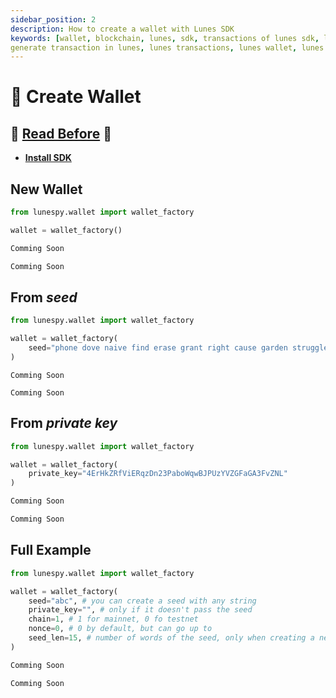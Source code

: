 ```yaml
---
sidebar_position: 2
description: How to create a wallet with Lunes SDK
keywords: [wallet, blockchain, lunes, sdk, transactions of lunes sdk, lunes sdk, generate wallet,
generate transaction in lunes, lunes transactions, lunes wallet, lunes creation wallet]
---
```



# 🔑 Create Wallet

## 🚨 [Read Before](/docs/sdk/wallet/cryptography) 🚨
- **[Install SDK](/docs/sdk/install_sdk)**

## New Wallet

<Tabs>
  <TabItem value="Python3" label="Python3" default>

  ```python
  from lunespy.wallet import wallet_factory

  wallet = wallet_factory()
  ```

  </TabItem>

  <TabItem value="Node.js" label="Node.js">

  ```javascript
  Comming Soon
  ```
  </TabItem>

  <TabItem value="Web.js" label="Web.js">

  ```javascript
  Comming Soon
  ```
  </TabItem>
</Tabs>

## From _seed_

<Tabs>
  <TabItem value="Python3" label="Python3" default>

  ```python
  from lunespy.wallet import wallet_factory

  wallet = wallet_factory(
      seed="phone dove naive find erase grant right cause garden struggle robust ball"
  )
  ```
  </TabItem>
  <TabItem value="Node.js" label="Node.js">

  ```
  Comming Soon
  ```
  </TabItem>

  <TabItem value="Web.js" label="Web.js">

  ```
  Comming Soon
  ```

  </TabItem>
</Tabs>

## From _private key_

<Tabs>
  <TabItem value="Python3" label="Python3">

  ```python
  from lunespy.wallet import wallet_factory

  wallet = wallet_factory(
      private_key="4ErHkZRfViERqzDn23PaboWqwBJPUzYVZGFaGA3FvZNL"
  )
  ```

  </TabItem>
  <TabItem value="Node.js" label="Node.js">

  ```javascript
  Comming Soon
  ```
  </TabItem>

  <TabItem value="Web.js" label="Web.js">

  ```javascript
  Comming Soon
  ```

  </TabItem>
</Tabs>

## Full Example

<Tabs>
  <TabItem value="Python3" label="Python3">

  ```python
  from lunespy.wallet import wallet_factory

  wallet = wallet_factory(
      seed="abc", # you can create a seed with any string
      private_key="", # only if it doesn't pass the seed
      chain=1, # 1 for mainnet, 0 fo testnet
      nonce=0, # 0 by default, but can go up to 
      seed_len=15, # number of words of the seed, only when creating a new seed
  )
  ```

  </TabItem>
  <TabItem value="Node.js" label="Node.js">

  ```javascript
  Comming Soon
  ```
  </TabItem>

  <TabItem value="Web.js" label="Web.js">

  ```javascript
  Comming Soon
  ```

  </TabItem>
</Tabs>
